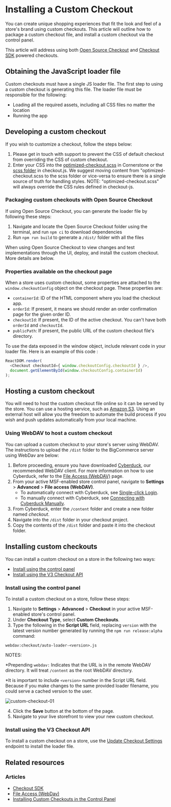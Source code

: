 # Installing a Custom Checkout

You can create unique shopping experiences that fit the look and feel of a store's brand using custom checkouts. This article will outline how to package a custom checkout file, and install a custom checkout via the control panel.

This article will address using both [Open Source Checkout](https://github.com/bigcommerce/checkout-js) and [Checkout SDK](https://github.com/bigcommerce/checkout-sdk-js) powered checkouts.

## Obtaining the JavaScript loader file
Custom checkouts must have a single JS loader file. The first step to using a custom checkout is generating this file. The loader file must be responsible for the following:

* Loading all the required assets, including all CSS files no matter the location
* Running the app

## Developing a custom checkout

If you wish to customize a checkout, follow the steps below:

1. Please get in touch with support to prevent the CSS of default checkout from overriding the CSS of custom checkout. 
2. Enter your CSS into the [optimized-checkout.scss](https://github.com/bigcommerce/cornerstone/blob/master/assets/scss/optimized-checkout.scss) in Cornerstone or the [scss folder](https://github.com/bigcommerce/checkout-js/tree/master/packages/core/src/scss) in checkout.js. We suggest moving content from "optimized-checkout.scss to the scss folder or vice-versa to ensure there is a single source of truth for handling styles. NOTE: "optimized-checkout.scss" will always override the CSS rules defined in checkout-js.

### Packaging custom checkouts with Open Source Checkout

If using Open Source Checkout, you can generate the loader file by following these steps:

1. Navigate and locate the Open Source Checkout folder using the terminal, and run `npm ci` to download dependencies
2. Run `npm run build` to generate a `/dist/` folder with all the files

When using Open Source Checkout to view changes and test implementations through the UI, deploy, and install the custom checkout. More details are below.

### Properties available on the checkout page
When a store uses custom checkout, some properties are attached to the `window.checkoutConfig` object on the checkout page. These properties are:

* `containerId`: ID of the HTML component where you load the checkout app.
* `orderId`: If present, it means we should render an order confirmation page for the given order ID.
* `checkoutId`: If present, the ID of the active checkout. You can't have both `orderId` and `checkoutId`.
* `publicPath`: If present, the public URL of the custom checkout file's directory.

To use the data exposed in the window object, include relevant code in your loader file. Here is an example of this code :

```js showLineNumbers copy
ReactDOM.render(
  <Checkout checkoutId={ window.checkoutConfig.checkoutId } />,
  document.getElementById(window.checkoutConfig.containerId)
);
```

## Hosting a custom checkout

You will need to host the custom checkout file online so it can be served by the store. You can use a hosting service, such as [Amazon S3](https://aws.amazon.com/s3/). Using an external host will allow you the freedom to automate the build process if you wish and push updates automatically from your local machine.

### Using WebDAV to host a custom checkout

You can upload a custom checkout to your store's server using WebDAV. The instructions to upload the `/dist` folder to the BigCommerce server using WebDav are below:

1. Before proceeding, ensure you have downloaded [Cyberduck](https://cyberduck.io/), our recommended WebDAV client. For more information on how to use Cyberduck, refer to the [File Access (WebDAV)](https://support.bigcommerce.com/s/article/File-Access-WebDAV) page.
2. From your active MSF-enabled store control panel, navigate to **Settings** > **Advanced** > **File access (WebDAV)**.
    - To automatically connect with Cyberduck, see [Single-click Login](https://support.bigcommerce.com/s/article/File-Access-WebDAV#login).
    - To manually connect with Cyberduck, see [Connecting with Cyberduck Manually](https://support.bigcommerce.com/s/article/File-Access-WebDAV#manual).
3. From Cyberduck, enter the `/content` folder and create a new folder named *checkout*.
4. Navigate into the `/dist` folder in your checkout project.
5. Copy the contents of the `/dist` folder and paste it into the checkout folder.

## Installing custom checkouts  

You can install a custom checkout on a store in the following two ways:

* [Install using the control panel](#install-using-the-control-panel)
* [Install using the V3 Checkout API](#install-using-the-v3-checkout-api)


### Install using the control panel
To install a custom checkout on a store, follow these steps:

1. Navigate to **Settings** > **Advanced** > **Checkout** in your active MSF-enabled store's control panel.
2. Under **Checkout Type**, select **Custom Checkouts**.
3. Type the following in the **Script URL** field, replacing `version` with the latest version number generated by running the `npm run release:alpha` command:
  ```
  webdav:checkout/auto-loader-<version>.js
  ```
  NOTES:
  
  *Prepending `webdav:` Indicates that the URL is in the remote WebDAV directory. It will treat `/content` as the root WebDAV directory.
  
  *It is important to include `<version>` number in the Script URL field. Because if you make changes to the same provided loader filename, you could serve a cached version to the user.
  
  ![custom-checkout-01](https://storage.googleapis.com/bigcommerce-production-dev-center/images/custom-checkout-01.png "Custom Checkout")
 
4. Click the **Save** button at the bottom of the page.
5. Navigate to your live storefront to view your new custom checkout.

### Install using the V3 Checkout API

To install a custom checkout on a store, use the [Update Checkout Settings](/docs/rest-management/checkouts/checkout-settings#update-checkout-settings) endpoint to install the loader file.
  
## Related resources

### Articles
- [Checkout SDK](/stencil-docs/customizing-checkout/checkout-sdk)
- [File Access (WebDav)](https://support.bigcommerce.com/s/article/File-Access-WebDAV)
- [Installing Custom Checkouts in the Control Panel](https://support.bigcommerce.com/s/blog-article/aAn4O000000CdFGSA0/installing-custom-checkouts-in-the-control-panel)
